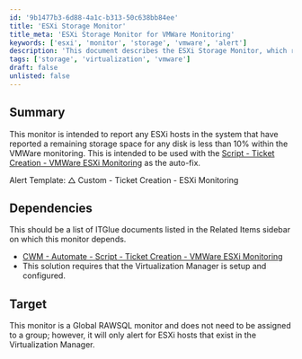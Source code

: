 ```yaml
---
id: '9b1477b3-6d88-4a1c-b313-50c638bb84ee'
title: 'ESXi Storage Monitor'
title_meta: 'ESXi Storage Monitor for VMWare Monitoring'
keywords: ['esxi', 'monitor', 'storage', 'vmware', 'alert']
description: 'This document describes the ESXi Storage Monitor, which reports any ESXi hosts with less than 10% remaining storage space. It is designed to work alongside the Ticket Creation script for VMWare ESXi Monitoring, providing automated alerts and facilitating proactive management of storage issues in virtual environments.'
tags: ['storage', 'virtualization', 'vmware']
draft: false
unlisted: false
---
```

## Summary

This monitor is intended to report any ESXi hosts in the system that have reported a remaining storage space for any disk is less than 10% within the VMWare monitoring. This is intended to be used with the [Script - Ticket Creation - VMWare ESXi Monitoring](https://proval.itglue.com/DOC-5078775-10689215) as the auto-fix.

Alert Template: △ Custom - Ticket Creation - ESXi Monitoring

## Dependencies

This should be a list of ITGlue documents listed in the Related Items sidebar on which this monitor depends.

- [CWM - Automate - Script - Ticket Creation - VMWare ESXi Monitoring](https://proval.itglue.com/DOC-5078775-10689215)
- This solution requires that the Virtualization Manager is setup and configured.

## Target

This monitor is a Global RAWSQL monitor and does not need to be assigned to a group; however, it will only alert for ESXi hosts that exist in the Virtualization Manager.













